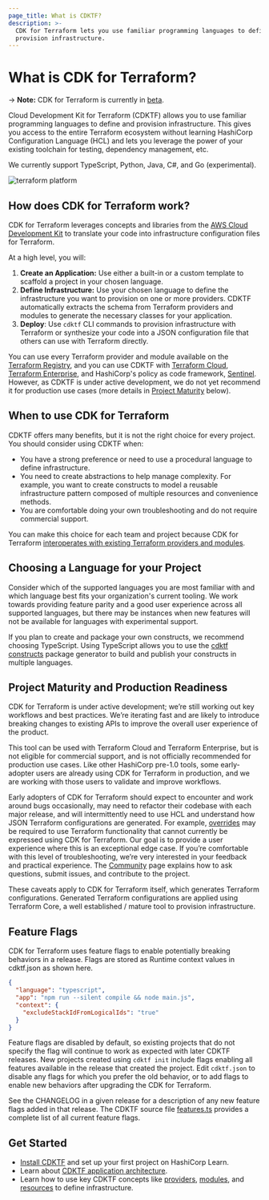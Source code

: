 ```yaml
---
page_title: What is CDKTF?
description: >-
  CDK for Terraform lets you use familiar programming languages to define and
  provision infrastructure.
---
```


# What is CDK for Terraform?

-> **Note:** CDK for Terraform is currently in [beta](#project-maturity-and-production-readiness).

Cloud Development Kit for Terraform (CDKTF) allows you to use familiar programming languages to define and provision infrastructure. This gives you access to the entire Terraform ecosystem without learning HashiCorp Configuration Language (HCL) and lets you leverage the power of your existing toolchain for testing, dependency management, etc.

We currently support TypeScript, Python, Java, C#, and Go (experimental).

![terraform platform](/img/terraform-platform.png)

## How does CDK for Terraform work?

CDK for Terraform leverages concepts and libraries from the [AWS Cloud Development Kit](https://aws.amazon.com/cdk/) to translate your code into infrastructure configuration files for Terraform.

At a high level, you will:

1. **Create an Application:** Use either a built-in or a custom template to scaffold a project in your chosen language.
1. **Define Infrastructure:** Use your chosen language to define the infrastructure you want to provision on one or more providers. CDKTF automatically extracts the schema from Terraform providers and modules to generate the necessary classes for your application.
1. **Deploy**: Use `cdktf` CLI commands to provision infrastructure with Terraform or synthesize your code into a JSON configuration file that others can use with Terraform directly.

You can use every Terraform provider and module available on the [Terraform Registry](https://registry.terraform.io/), and you can use CDKTF with [Terraform Cloud](/cloud), [Terraform Enterprise](/enterprise), and HashiCorp's policy as code framework, [Sentinel](https://www.hashicorp.com/sentinel). However, as CDKTF is under active development, we do not yet recommend it for production use cases (more details in [Project Maturity](#project-maturity-and-production-readiness) below).

## When to use CDK for Terraform

CDKTF offers many benefits, but it is not the right choice for every project. You should consider using CDKTF when:

- You have a strong preference or need to use a procedural language to define infrastructure.
- You need to create abstractions to help manage complexity. For example, you want to create constructs to model a reusable infrastructure pattern composed of multiple resources and convenience methods.
- You are comfortable doing your own troubleshooting and do not require commercial support.

You can make this choice for each team and project because CDK for Terraform [interoperates with existing Terraform providers and modules](/cdktf/concepts/hcl-interoperability).

## Choosing a Language for your Project

Consider which of the supported languages you are most familiar with and which language best fits your organization's current tooling. We work towards providing feature parity and a good user experience across all supported languages, but there may be instances when new features will not be available for languages with experimental support.

If you plan to create and package your own constructs, we recommend choosing TypeScript. Using TypeScript allows you to use the [cdktf constructs](https://github.com/projen/projen#getting-started) package generator to build and publish your constructs in multiple languages.

## Project Maturity and Production Readiness

CDK for Terraform is under active development; we’re still working out key workflows and best practices. We’re iterating fast and are likely to introduce breaking changes to existing APIs to improve the overall user experience of the product.

This tool can be used with Terraform Cloud and Terraform Enterprise, but is not eligible for commercial support, and is not officially recommended for production use cases. Like other HashiCorp pre-1.0 tools, some early-adopter users are already using CDK for Terraform in production, and we are working with those users to validate and improve workflows.

Early adopters of CDK for Terraform should expect to encounter and work around bugs occasionally, may need to refactor their codebase with each major release, and will intermittently need to use HCL and understand how JSON Terraform configurations are generated. For example, [overrides](https://github.com/hashicorp/terraform-cdk/blob/main/docs/working-with-cdk-for-terraform/escape-hatch.md) may be required to use Terraform functionality that cannot currently be expressed using CDK for Terraform. Our goal is to provide a user experience where this is an exceptional edge case. If you’re comfortable with this level of troubleshooting, we’re very interested in your feedback and practical experience. The [Community](/cdktf/community) page explains how to ask questions, submit issues, and contribute to the project.

These caveats apply to CDK for Terraform itself, which generates Terraform configurations. Generated Terraform configurations are applied using Terraform Core, a well established / mature tool to provision infrastructure.

## Feature Flags

CDK for Terraform uses feature flags to enable potentially breaking behaviors in a release. Flags are stored as Runtime context values in cdktf.json as shown here.

```json
{
  "language": "typescript",
  "app": "npm run --silent compile && node main.js",
  "context": {
    "excludeStackIdFromLogicalIds": "true"
  }
}
```

Feature flags are disabled by default, so existing projects that do not specify the flag will continue to work as expected with later CDKTF releases. New projects created using `cdktf init` include flags enabling all features available in the release that created the project. Edit `cdktf.json` to disable any flags for which you prefer the old behavior, or to add flags to enable new behaviors after upgrading the CDK for Terraform.

See the CHANGELOG in a given release for a description of any new feature flags added in that release. The CDKTF source file [features.ts](https://github.com/hashicorp/terraform-cdk/blob/main/packages/cdktf/lib/features.ts) provides a complete list of all current feature flags.

## Get Started

- [Install CDKTF](https://learn.hashicorp.com/tutorials/terraform/cdktf-install?in=terraform/cdktf) and set up your first project on HashiCorp Learn.
- Learn about [CDKTF application architecture](/cdktf/concepts/cdktf-architecture).
- Learn how to use key CDKTF concepts like [providers](/cdktf/concepts/providers-and-resources), [modules](/cdktf/concepts/modules), and [resources](/cdktf/concepts/providers-and-resources) to define infrastructure.
